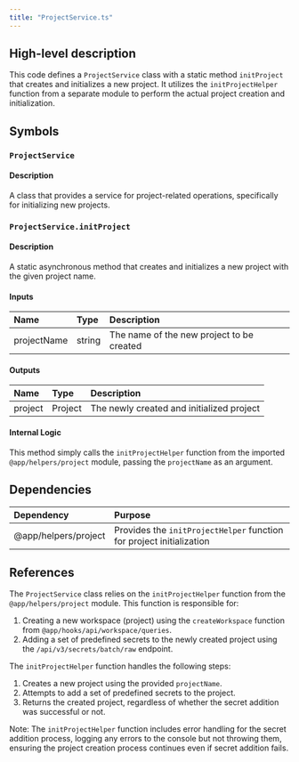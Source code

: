 ```yaml
---
title: "ProjectService.ts"
---
```


## High-level description
This code defines a `ProjectService` class with a static method `initProject` that creates and initializes a new project. It utilizes the `initProjectHelper` function from a separate module to perform the actual project creation and initialization.

## Symbols

### `ProjectService`
#### Description
A class that provides a service for project-related operations, specifically for initializing new projects.

### `ProjectService.initProject`
#### Description
A static asynchronous method that creates and initializes a new project with the given project name.

#### Inputs
| Name | Type | Description |
|:-----|:-----|:------------|
| projectName | string | The name of the new project to be created |

#### Outputs
| Name | Type | Description |
|:-----|:-----|:------------|
| project | Project | The newly created and initialized project |

#### Internal Logic
This method simply calls the `initProjectHelper` function from the imported `@app/helpers/project` module, passing the `projectName` as an argument.

## Dependencies
| Dependency | Purpose |
|:-----------|:--------|
| @app/helpers/project | Provides the `initProjectHelper` function for project initialization |

## References
The `ProjectService` class relies on the `initProjectHelper` function from the `@app/helpers/project` module. This function is responsible for:

1. Creating a new workspace (project) using the `createWorkspace` function from `@app/hooks/api/workspace/queries`.
2. Adding a set of predefined secrets to the newly created project using the `/api/v3/secrets/batch/raw` endpoint.

The `initProjectHelper` function handles the following steps:
1. Creates a new project using the provided `projectName`.
2. Attempts to add a set of predefined secrets to the project.
3. Returns the created project, regardless of whether the secret addition was successful or not.

Note: The `initProjectHelper` function includes error handling for the secret addition process, logging any errors to the console but not throwing them, ensuring the project creation process continues even if secret addition fails.